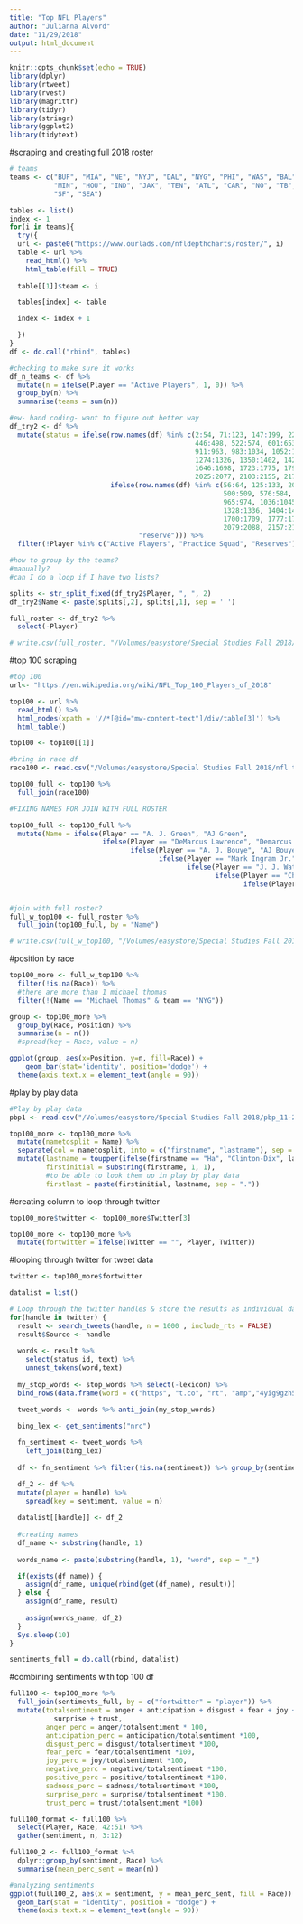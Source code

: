 ```yaml
---
title: "Top NFL Players"
author: "Julianna Alvord"
date: "11/29/2018"
output: html_document
---
```


```r
knitr::opts_chunk$set(echo = TRUE)
library(dplyr)
library(rtweet)
library(rvest)
library(magrittr)
library(tidyr)
library(stringr)
library(ggplot2)
library(tidytext)
```

#scraping and creating full 2018 roster
```r
# teams
teams <- c("BUF", "MIA", "NE", "NYJ", "DAL", "NYG", "PHI", "WAS", "BAL", "CIN", "CLE", "PIT", "CHI", "DET", "GB",
           "MIN", "HOU", "IND", "JAX", "TEN", "ATL", "CAR", "NO", "TB", "DEN", "KC", "LAC", "OAK", "ARZ", "LAR",
           "SF", "SEA")

tables <- list()
index <- 1
for(i in teams){
  try({
  url <- paste0("https://www.ourlads.com/nfldepthcharts/roster/", i)
  table <- url %>% 
    read_html() %>% 
    html_table(fill = TRUE)
  
  table[[1]]$team <- i

  tables[index] <- table

  index <- index + 1

  })
}
df <- do.call("rbind", tables)

#checking to make sure it works
df_n_teams <- df %>%
  mutate(n = ifelse(Player == "Active Players", 1, 0)) %>%
  group_by(n) %>%
  summarise(teams = sum(n))

#ew- hand coding- want to figure out better way
df_try2 <- df %>%
  mutate(status = ifelse(row.names(df) %in% c(2:54, 71:123, 147:199, 227:279, 298:350, 373:425,
                                              446:498, 522:574, 601:653, 681:733, 757:809, 832:885,
                                              911:963, 983:1034, 1052:1103, 1125:1177, 1200:1252,
                                              1274:1326, 1350:1402, 1428:1480, 1500:1553, 1572:1623,
                                              1646:1698, 1723:1775, 1799:1851, 1874:1926, 1952:2004,
                                              2025:2077, 2103:2155, 2175:2227, 2249:2301, 2322:2374), "active",
                         ifelse(row.names(df) %in% c(56:64, 125:133, 201:210, 281:289, 352:360, 427:435,
                                                     500:509, 576:584, 655:665, 735:745, 811:821, 887:897, 
                                                     965:974, 1036:1045, 1105:1114, 1179:1188, 1254:1263,
                                                     1328:1336, 1404:1413, 1482:1491, 1555:1564, 1625:1634,
                                                     1700:1709, 1777:1787, 1853:1862, 1928:1937, 2006:2015,
                                                     2079:2088, 2157:2166, 2229:2238, 2303:2311, 2376:2385), "practice",
                                "reserve"))) %>%
  filter(!Player %in% c("Active Players", "Practice Squad", "Reserves"))

#how to group by the teams?
#manually?
#can I do a loop if I have two lists?

splits <- str_split_fixed(df_try2$Player, ", ", 2)
df_try2$Name <- paste(splits[,2], splits[,1], sep = ' ')

full_roster <- df_try2 %>%
  select(-Player)

# write.csv(full_roster, "/Volumes/easystore/Special Studies Fall 2018/full_roster_11-29-18.csv")
```

#top 100 scraping
```r
#top 100
url<- "https://en.wikipedia.org/wiki/NFL_Top_100_Players_of_2018"

top100 <- url %>%
  read_html() %>%
  html_nodes(xpath = '//*[@id="mw-content-text"]/div/table[3]') %>%
  html_table()

top100 <- top100[[1]]

#bring in race df
race100 <- read.csv("/Volumes/easystore/Special Studies Fall 2018/nfl top 100 race.csv", stringsAsFactors = FALSE)

top100_full <- top100 %>%
  full_join(race100)

#FIXING NAMES FOR JOIN WITH FULL ROSTER

top100_full <- top100_full %>%
  mutate(Name = ifelse(Player == "A. J. Green", "AJ Green",
                       ifelse(Player == "DeMarcus Lawrence", "Demarcus Lawrence",
                              ifelse(Player == "A. J. Bouye", "AJ Bouye",
                                     ifelse(Player == "Mark Ingram Jr.", "Mark Ingram",
                                            ifelse(Player == "J. J. Watt", "JJ Watt",
                                                   ifelse(Player == "Chris Harris Jr.", "Chris Harris",
                                                          ifelse(Player == "C. J. Mosley", "CJ Mosley", Player))))))))


#join with full roster?
full_w_top100 <- full_roster %>%
  full_join(top100_full, by = "Name")

# write.csv(full_w_top100, "/Volumes/easystore/Special Studies Fall 2018/full roster with race.csv")
```

#position by race
```r
top100_more <- full_w_top100 %>%
  filter(!is.na(Race)) %>%
  #there are more than 1 michael thomas
  filter(!(Name == "Michael Thomas" & team == "NYG"))

group <- top100_more %>%
  group_by(Race, Position) %>%
  summarise(n = n()) 
  #spread(key = Race, value = n)

ggplot(group, aes(x=Position, y=n, fill=Race)) +
    geom_bar(stat='identity', position='dodge') +
  theme(axis.text.x = element_text(angle = 90))
```

#play by play data
```r
#Play by play data
pbp1 <- read.csv("/Volumes/easystore/Special Studies Fall 2018/pbp_11-27-18.csv") 

top100_more <- top100_more %>%
  mutate(nametosplit = Name) %>%
  separate(col = nametosplit, into = c("firstname", "lastname"), sep = "\\ ") %>%
  mutate(lastname = toupper(ifelse(firstname == "Ha", "Clinton-Dix", lastname)),
         firstinitial = substring(firstname, 1, 1),
         #to be able to look them up in play by play data
         firstlast = paste(firstinitial, lastname, sep = "."))
```

#creating column to loop through twitter
```r
top100_more$twitter <- top100_more$Twitter[3]

top100_more <- top100_more %>%
  mutate(fortwitter = ifelse(Twitter == "", Player, Twitter))
```


#looping through twitter for tweet data
```r
twitter <- top100_more$fortwitter

datalist = list()

# Loop through the twitter handles & store the results as individual dataframes
for(handle in twitter) {
  result <- search_tweets(handle, n = 1000 , include_rts = FALSE)
  result$Source <- handle
  
  words <- result %>% 
    select(status_id, text) %>% 
    unnest_tokens(word,text)
    
  my_stop_words <- stop_words %>% select(-lexicon) %>% 
  bind_rows(data.frame(word = c("https", "t.co", "rt", "amp","4yig9gzh5t","fyy2ceydhi","78","fakenews")))

  tweet_words <- words %>% anti_join(my_stop_words)
  
  bing_lex <- get_sentiments("nrc")

  fn_sentiment <- tweet_words %>% 
    left_join(bing_lex) 
  
  df <- fn_sentiment %>% filter(!is.na(sentiment)) %>% group_by(sentiment) %>% summarise(n=n())

  df_2 <- df %>%
  mutate(player = handle) %>%
    spread(key = sentiment, value = n)
  
  datalist[[handle]] <- df_2
  
  #creating names
  df_name <- substring(handle, 1)
  
  words_name <- paste(substring(handle, 1), "word", sep = "_")

  if(exists(df_name)) {
    assign(df_name, unique(rbind(get(df_name), result)))
  } else {
    assign(df_name, result)
    
    assign(words_name, df_2)
  }
  Sys.sleep(10)
}

sentiments_full = do.call(rbind, datalist)
```

#combining sentiments with top 100 df
```r
full100 <- top100_more %>%
  full_join(sentiments_full, by = c("fortwitter" = "player")) %>%
  mutate(totalsentiment = anger + anticipation + disgust + fear + joy + negative + positive + sadness +
           surprise + trust,
         anger_perc = anger/totalsentiment * 100,
         anticipation_perc = anticipation/totalsentiment *100,
         disgust_perc = disgust/totalsentiment *100,
         fear_perc = fear/totalsentiment *100,
         joy_perc = joy/totalsentiment *100,
         negative_perc = negative/totalsentiment *100,
         positive_perc = positive/totalsentiment *100,
         sadness_perc = sadness/totalsentiment *100,
         surprise_perc = surprise/totalsentiment *100,
         trust_perc = trust/totalsentiment *100)

full100_format <- full100 %>%
  select(Player, Race, 42:51) %>%
  gather(sentiment, n, 3:12)

full100_2 <- full100_format %>%
  dplyr::group_by(sentiment, Race) %>%
  summarise(mean_perc_sent = mean(n))

#analyzing sentiments
ggplot(full100_2, aes(x = sentiment, y = mean_perc_sent, fill = Race)) +
  geom_bar(stat = "identity", position = "dodge") +
  theme(axis.text.x = element_text(angle = 90))
  
```

